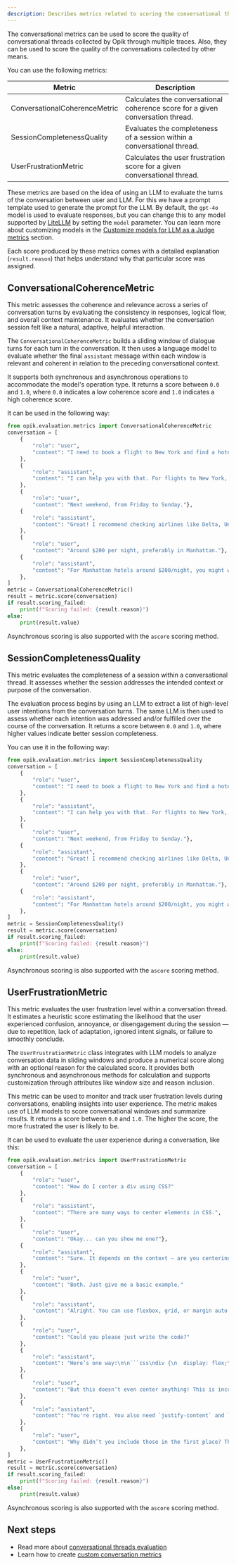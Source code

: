 ```yaml
---
description: Describes metrics related to scoring the conversational threads
---
```


The conversational metrics can be used to score the quality of conversational threads collected by Opik through multiple traces.
Also, they can be used to score the quality of the conversations collected by other means.

You can use the following metrics:

| Metric                        | Description                                                                    |
| ----------------------------- | ------------------------------------------------------------------------------ |
| ConversationalCoherenceMetric | Calculates the conversational coherence score for a given conversation thread. |
| SessionCompletenessQuality    | Evaluates the completeness of a session within a conversational thread.        |
| UserFrustrationMetric         | Calculates the user frustration score for a given conversational thread.       |

These metrics are based on the idea of using an LLM to evaluate the turns of the conversation between user and LLM.
For this we have a prompt template used to generate the prompt for the LLM. By default, the `gpt-4o` model is used
to evaluate responses, but you can change this to any model supported by [LiteLLM](https://docs.litellm.ai/docs/providers)
by setting the `model` parameter. You can learn more about customizing models in
the [Customize models for LLM as a Judge metrics](/evaluation/metrics/custom_model) section.

Each score produced by these metrics comes with a detailed explanation (`result.reason`) that helps understand
why that particular score was assigned.

## ConversationalCoherenceMetric

This metric assesses the coherence and relevance across a series of conversation
turns by evaluating the consistency in responses, logical flow, and overall
context maintenance. It evaluates whether the conversation session felt like a
natural, adaptive, helpful interaction.

The `ConversationalCoherenceMetric` builds a sliding window of dialogue turns for
each turn in the conversation. It then uses a language model to evaluate whether
the final `assistant` message within each window is relevant and coherent in
relation to the preceding conversational context.

It supports both synchronous and asynchronous operations to accommodate the model's
operation type. It returns a score between `0.0` and `1.0`, where `0.0` indicates a
low coherence score and `1.0` indicates a high coherence score.

It can be used in the following way:

```python
from opik.evaluation.metrics import ConversationalCoherenceMetric
conversation = [
    {
        "role": "user",
        "content": "I need to book a flight to New York and find a hotel.",
    },
    {
        "role": "assistant",
        "content": "I can help you with that. For flights to New York, what dates are you looking to travel?",
    },
    {
        "role": "user",
        "content": "Next weekend, from Friday to Sunday."},
    {
        "role": "assistant",
        "content": "Great! I recommend checking airlines like Delta, United, or JetBlue for flights to New York next weekend. For hotels, what's your budget range and preferred location in New York?",
    },
    {
        "role": "user",
        "content": "Around $200 per night, preferably in Manhattan."},
    {
        "role": "assistant",
        "content": "For Manhattan hotels around $200/night, you might want to look at options like Hotel Beacon, Pod 51, or CitizenM Times Square. These are well-rated options in that price range. Would you like more specific recommendations for any of these?",
    },
]
metric = ConversationalCoherenceMetric()
result = metric.score(conversation)
if result.scoring_failed:
    print(f"Scoring failed: {result.reason}")
else:
    print(result.value)
```

Asynchronous scoring is also supported with the `ascore` scoring method.

## SessionCompletenessQuality

This metric evaluates the completeness of a session within a conversational thread.
It assesses whether the session addresses the intended context or purpose of the
conversation.

The evaluation process begins by using an LLM to extract a list of high-level user
intentions from the conversation turns. The same LLM is then used to assess
whether each intention was addressed and/or fulfilled over the course of
the conversation. It returns a score between `0.0` and `1.0`, where higher values
indicate better session completeness.

You can use it in the following way:

```python
from opik.evaluation.metrics import SessionCompletenessQuality
conversation = [
    {
        "role": "user",
        "content": "I need to book a flight to New York and find a hotel.",
    },
    {
        "role": "assistant",
        "content": "I can help you with that. For flights to New York, what dates are you looking to travel?",
    },
    {
        "role": "user",
        "content": "Next weekend, from Friday to Sunday."},
    {
        "role": "assistant",
        "content": "Great! I recommend checking airlines like Delta, United, or JetBlue for flights to New York next weekend. For hotels, what's your budget range and preferred location in New York?",
    },
    {
        "role": "user",
        "content": "Around $200 per night, preferably in Manhattan."},
    {
        "role": "assistant",
        "content": "For Manhattan hotels around $200/night, you might want to look at options like Hotel Beacon, Pod 51, or CitizenM Times Square. These are well-rated options in that price range. Would you like more specific recommendations for any of these?",
    },
]
metric = SessionCompletenessQuality()
result = metric.score(conversation)
if result.scoring_failed:
    print(f"Scoring failed: {result.reason}")
else:
    print(result.value)
```

Asynchronous scoring is also supported with the `ascore` scoring method.

## UserFrustrationMetric

This metric evaluates the user frustration level within a conversation thread.
It estimates a heuristic score estimating the likelihood that the user experienced confusion,
annoyance, or disengagement during the session — due to repetition, lack of adaptation, ignored
intent signals, or failure to smoothly conclude.

The `UserFrustrationMetric` class integrates with LLM models to analyze
conversation data in sliding windows and produce a numerical score along with an optional
reason for the calculated score. It provides both synchronous and asynchronous methods for
calculation and supports customization through attributes like window size and reason inclusion.

This metric can be used to monitor and track user frustration levels during conversations, enabling
insights into user experience. The metric makes use of LLM models to score conversational
windows and summarize results. It returns a score between `0.0` and `1.0`. The higher the score,
the more frustrated the user is likely to be.

It can be used to evaluate the user experience during a conversation, like this:

```python
from opik.evaluation.metrics import UserFrustrationMetric
conversation = [
    {
        "role": "user",
        "content": "How do I center a div using CSS?"
    },
    {
        "role": "assistant",
        "content": "There are many ways to center elements in CSS.",
    },
    {
        "role": "user",
        "content": "Okay... can you show me one?"},
    {
        "role": "assistant",
        "content": "Sure. It depends on the context — are you centering horizontally, vertically, or both?",
    },
    {
        "role": "user",
        "content": "Both. Just give me a basic example."
    },
    {
        "role": "assistant",
        "content": "Alright. You can use flexbox, grid, or margin auto. All of them work well.",
    },
    {
        "role": "user",
        "content": "Could you please just write the code?"
    },
    {
        "role": "assistant",
        "content": "Here’s one way:\n\n```css\ndiv {\n  display: flex;\n}\n```\nThat sets it up for centering.",
    },
    {
        "role": "user",
        "content": "But this doesn’t even center anything! This is incomplete.",
    },
    {
        "role": "assistant",
        "content": "You're right. You also need `justify-content` and `align-items`.",
    },
    {
        "role": "user",
        "content": "Why didn’t you include those in the first place? This is wasting my time.",
    },
]
metric = UserFrustrationMetric()
result = metric.score(conversation)
if result.scoring_failed:
    print(f"Scoring failed: {result.reason}")
else:
    print(result.value)
```

Asynchronous scoring is also supported with the `ascore` scoring method.

## Next steps

- Read more about [conversational threads evaluation](/evaluation/evaluate_threads)
- Learn how to create [custom conversation metrics](/evaluation/metrics/custom_conversation_metric)
